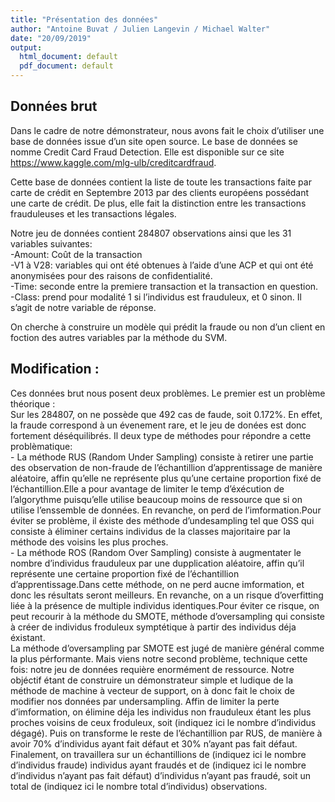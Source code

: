 ```yaml
---
title: "Présentation des données"
author: "Antoine Buvat / Julien Langevin / Michael Walter"
date: "20/09/2019"
output:
  html_document: default
  pdf_document: default
---
```

## Données brut

Dans le cadre de notre démonstrateur, nous avons fait le choix d'utiliser une base de données issue d'un site open source. Le base de données se nomme Credit Card Fraud Detection. Elle est disponible sur ce site <https://www.kaggle.com/mlg-ulb/creditcardfraud>.  

Cette base de données contient la liste de toute les transactions faite par carte de crédit en Septembre 2013 par des clients européens possédant une carte de crédit. De plus, elle fait la distinction entre les transactions frauduleuses et les transactions légales.  

Notre jeu de données contient 284807 observations ainsi que les 31 variables suivantes:  
-Amount: Coût de la transaction     
-V1 à V28: variables qui ont été obtenues à l'aide d'une ACP et qui ont été anonymisées pour des raisons de confidentialité.      
-Time: seconde entre la premiere transaction et la transaction en question.    
-Class: prend pour modalité 1 si l'individus est frauduleux, et 0 sinon. Il s'agit de notre variable de réponse.  

On cherche à construire un modèle qui prédit la fraude ou non d'un client en foction des autres variables par la méthode du SVM.

## Modification :

Ces données brut nous posent deux problèmes. Le premier est un problème théorique :   
Sur les 284807, on ne possède que 492 cas de faude, soit 0.172%. En effet, la fraude correspond à un évenement rare, et le jeu de donées est donc fortement déséquilibrés.
Il deux type de méthodes pour répondre a cette problèmatique:  
- La méthode RUS (Random Under Sampling) consiste à retirer une partie des observation de non-fraude de l'échantillion d'apprentissage de manière aléatoire, affin qu'elle ne représente plus qu'une certaine proportion fixé de l'échantillion.Elle a pour avantage de limiter le temp d'éxécution de l'algorythme puisqu'elle utilise beaucoup moins de ressource que si on utilise l'enssemble de données. En revanche, on perd de l'imformation.Pour éviter se problème, il éxiste des méthode d'undesampling tel que OSS qui consiste à éliminer certains individus de la classes majoritaire par la méthode des voisins les plus proches.  
- La méthode ROS (Random Over Sampling) consiste à augmentater le nombre d'individus frauduleux par une dupplication aléatoire, affin qu'il représente une certaine proportion fixé de l'échantillion d'apprentissage.Dans cette méthode, on ne perd aucne imformation, et donc les résultats seront meilleurs. En revanche, on a un risque d'overfitting liée à la présence de multiple individus identiques.Pour éviter ce risque, on peut recourir à la méthode du SMOTE, méthode d'oversampling qui consiste à créer de individus froduleux symptétique à partir des individus déja éxistant.  
La méthode d'oversampling par SMOTE est jugé de manière général comme la plus pérformante. Mais viens notre second problème, technique cette fois: notre jeu de données requière enormément de ressource. Notre objéctif étant de construire un démonstrateur simple et ludique de la méthode de machine à vecteur de support, on à donc fait le choix de modifier nos données par undersampling. Affin de limiter la perte d'imformation, on élimine déja les individus non frauduleux étant les plus proches voisins de ceux froduleux, soit (indiquez ici le nombre d'individus dégagé). Puis on transforme le reste de l'échantillion par RUS, de manière à avoir 70% d'individus ayant fait défaut et 30% n'ayant pas fait défaut.  
Finalement, on travaillera sur un échantillions de (indiquez ici le nombre d'individus fraude) individus ayant fraudés et de (indiquez ici le nombre d'individus n'ayant pas fait défaut)  d'individus n'ayant pas fraudé, soit un total de (indiquez ici le nombre total d'individus) observations.  



